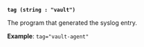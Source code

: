 <a id="audit-syslog-tag" />

**`tag (string : "vault")`**

The program that generated the syslog entry.

**Example**: `tag="vault-agent"`

